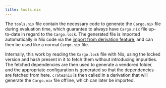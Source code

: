 ```yaml
---
title: tools.nix
---
```



The `tools.nix` file contain the necessary code to generate the `Cargo.nix` file
during evaluation time, which guarantee to always have `Cargo.nix` file up-to-date
in regard to the `Cargo.lock`. The generated file is imported automatically in Nix
code via the [import from derivation feature](https://nixos.org/manual/nix/stable/language/import-from-derivation),
and can then be used like a normal `Cargo.nix` file.

Internally, this work by reading the `Cargo.lock` file with Nix, using the locked
version and hash present in it to fetch them without introducing impurities.
The fetched dependencies are then used to generate a vendored folder, and the
appropriate configuration is generated so that the dependencies are fetched from here.
`crate2nix` is then called in a derivation that will generate the `Cargo.nix` file
offline, which can later be imported.

<LinkCard
    title="Use it" icon="rocket" 
    description="Checkout the guide for using it in your build."
    href="/crate2nix/00_guides/31_auto_generating/"/>
